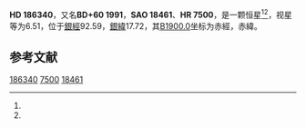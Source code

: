 {{Starbox begin
| name = HD 186340
}}
{{Starbox observe
| epoch = [[J2000.0|J2000.0]]
| constell = {{星座名待查}}<ref name=SIMBAD>{{cite web
 | url=http://simbad.u-strasbg.fr/simbad/sim-id?Ident=HR+7500
 | title =Pulsating variable Star
 | publisher=Centre de Données astronomiques de Strasbourg
 | work=SIMBAD
 | accessdate=2012-07-13}}</ref><ref name=DATA>{{cite web
 | url=http://vizier.u-strasbg.fr/viz-bin/VizieR-5?-out.add=.&-source=5050&-corr=PK=HR&-out.max=9999&HR=7500
 | title=VizieR Detailed Page
 | accessdate=2012-07-13
 | archive-date=2016-03-04
 | archive-url=https://web.archive.org/web/20160304234054/http://vizier.u-strasbg.fr/viz-bin/VizieR-5?-out.add=.&-source=5050&-corr=PK=HR&-out.max=9999&HR=7500
 | dead-url=no
 }}</ref>
| 星官 = 
| ra = {{RA|19|40|13}}<ref name=SIMBAD /><ref name=DATA />
| dec = {{DEC|+60|30|26}}<ref name=SIMBAD /><ref name=DATA />
| appmag_v = 6.51<ref name=SIMBAD /><ref name=DATA />
}}
{{Starbox character
| class = A5V<ref name=SIMBAD /><ref name=DATA />
| b-v = 0.22?<ref name=SIMBAD /><ref name=DATA />
| u-b = <ref name=SIMBAD /><ref name=DATA />
| r-i = <ref name=SIMBAD /><ref name=DATA />
| variable = 
}}
{{Starbox astrometry
| radial_v = 
| prop_mo_ra = -1
| parallax = 0.026
| p_error =
}}
{{Starbox catalog
| names =BD+60 1991，[[SAO星表|SAO]] 18461，[[HD星表|HD]] 186340，[[HR星表|HR]] 7500}}
{{Starbox reference |Simbad=HR+7500}}
{{Starbox end}}

'''HD 186340'''，又名'''BD+60 1991'''，'''SAO 18461'''、'''HR 7500'''，是一颗恒星<ref name=SIMBAD /><ref name=DATA />，视星等为6.51，位于[[銀道座標系|銀經]]92.59，[[銀道座標系|銀緯]]17.72，其[[B1900.0|B1900.0]]坐标为赤經{{RA|19|38|39.1}}，赤緯{{DEC|+60|17.72|24}}。

== 参考文献 ==
{{reflist}}

{{star-stub}}

[[Category:HD和HDE天體|186340]]
[[Category:HR天體|7500]]
[[Category:SAO天體|18461]]